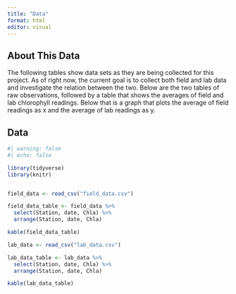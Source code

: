 ```yaml
---
title: "Data"
format: html
editor: visual
---
```


## About This Data

The following tables show data sets as they are being collected for this project. As of right now, the current goal is to collect both field and lab data and investigate the relation between the two. Below are the two tables of raw observations, followed by a table that shows the averages of field and lab chlorophyll readings. Below that is a graph that plots the average of field readings as x and the average of lab readings as y.

## Data

```r
#| warning: false
#| echo: false

library(tidyverse)
library(knitr)


field_data <- read_csv("field_data.csv")

field_data_table <- field_data %>%
  select(Station, date, Chla) %>%
  arrange(Station, date, Chla)

kable(field_data_table)

lab_data <- read_csv("lab_data.csv")

lab_data_table <- lab_data %>%
  select(Station, date, Chla) %>%
  arrange(Station, date, Chla)

kable(lab_data_table)

```
